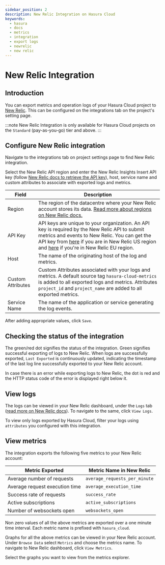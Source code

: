 ```yaml
---
sidebar_position: 2
description: New Relic Integration on Hasura Cloud
keywords:
  - hasura
  - docs
  - metrics
  - integration
  - export logs
  - newrelic
  - new relic
---
```



# New Relic Integration

## Introduction

You can export metrics and operation logs of your Hasura Cloud project to [New Relic](https://newrelic.com/). This can be configured on the integrations tab on the project's setting page.

:::note New Relic Integration is only available for Hasura Cloud projects on the `Standard` (pay-as-you-go) tier and above. :::

## Configure New Relic integration

Navigate to the integrations tab on project settings page to find New Relic integration.

<Thumbnail
  src="/img/graphql/cloud/metrics/integrate-newrelic.png"
  alt="Configure New Relic Integration"
  width="1146px"
/>

Select the New Relic API region and enter the New Relic Insights Insert API key (follow [New Relic docs to retrieve the API key](https://docs.newrelic.com/docs/apis/get-started/intro-apis/new-relic-api-keys/#insights-insert-key)), host, service name and custom attributes to associate with exported logs and metrics.

| Field             | Description                                                                                                                                                                                                                                                                                                                                                                              |
|-------------------|------------------------------------------------------------------------------------------------------------------------------------------------------------------------------------------------------------------------------------------------------------------------------------------------------------------------------------------------------------------------------------------|
| Region            | The region of the datacentre where your New Relic account stores its data. [Read more about regions on New Relic docs.](https://docs.newrelic.com/docs/using-new-relic/welcome-new-relic/get-started/our-eu-us-region-data-centers)                                                                                                                                                      |
| API Key           | API keys are unique to your organization. An API key is required by the New Relic API to submit metrics and events to New Relic. You can get the API key from [here](https://one.newrelic.com/launcher/api-keys-ui.api-keys-launcher) if you are in New Relic US region and [here](https://one.eu.newrelic.com/launcher/api-keys-ui.api-keys-launcher) if you're in New Relic EU region. |
| Host              | The name of the originating host of the log and metrics.                                                                                                                                                                                                                                                                                                                                 |
| Custom Attributes | Custom Attributes associated with your logs and metrics. A default source tag `hasura-cloud-metrics` is added to all exported logs and metrics. Attributes `project_id` and `project_name` are added to all exported metrics.                                                                                                                                                            |
| Service Name      | The name of the application or service generating the log events.                                                                                                                                                                                                                                                                                                                        |

<Thumbnail
  src="/img/graphql/cloud/metrics/configure-newrelic.png"
  alt="Configure New Relic Integration"
/>

After adding appropriate values, click `Save`.

## Checking the status of the integration

The green/red dot signifies the status of the integration. Green signifies successful exporting of logs to New Relic. When logs are successfully exported, `Last Exported` is continuously updated, indicating the timestamp of the last log line successfully exported to your New Relic account.

<Thumbnail
  src="/img/graphql/cloud/metrics/configure-newrelic-done.png"
  alt="New Relic Integration successfully configured"
  width="1146px"
/>

In case there is an error while exporting logs to New Relic, the dot is red and the HTTP status code of the error is displayed right below it.

<Thumbnail
  src="/img/graphql/cloud/metrics/configure-newrelic-fail.png"
  alt="New Relic Integration successfully configured"
  width="1146px"
/>

## View logs

The logs can be viewed in your New Relic dashboard, under the `Logs` tab ([read more on New Relic docs](https://docs.newrelic.com/docs/logs/log-management/get-started/get-started-log-management/#find-data)). To navigate to the same, click `View Logs`.

<Thumbnail
  src="/img/graphql/cloud/metrics/newrelic-view-logs.png"
  alt="New Relic Integration successfully configured"
  width="1146px"
/>

<Thumbnail
  src="/img/graphql/cloud/metrics/newrelic-logs.png"
  alt="Logs successfully exported to New Relic"
  width="1146px"
/>

To view only logs exported by Hasura Cloud, filter your logs using `attributes` you configured with this integration.

## View metrics

The integration exports the following five metrics to your New Relic account:

| Metric Exported                | Metric Name in New Relic      |
|--------------------------------|-------------------------------|
| Average number of requests     | `average_requests_per_minute` |
| Average request execution time | `average_execution_time`      |
| Success rate of requests       | `success_rate`                |
| Active subscriptions           | `active_subscriptions`        |
| Number of websockets open      | `websockets_open`             |

Non zero values of all the above metrics are exported over a one minute time interval. Each metric name is prefixed with `hasura_cloud`.

Graphs for all the above metrics can be viewed in your New Relic account. Under `Browse Data` select `Metrics` and choose the metrics name. To navigate to New Relic dashboard, click `View Metrics`.

<Thumbnail
  src="/img/graphql/cloud/metrics/newrelic-view-metrics.png"
  alt="New Relic Integration successfully configured"
  width="1146px"
/>

Select the graphs you want to view from the metrics explorer.

<Thumbnail
  src="/img/graphql/cloud/metrics/newrerlic-metrics.png"
  alt="Metrics successfully exported to New Relic"
  width="1146px"
/>
